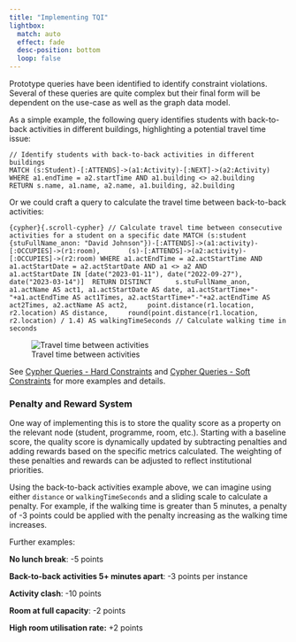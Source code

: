 ```yaml
---
title: "Implementing TQI"
lightbox:
  match: auto
  effect: fade
  desc-position: bottom
  loop: false
---
```


Prototype queries have been identified to identify constraint violations.  Several of these queries are quite complex but their final form will be dependent on the use-case as well as the graph data model.  

As a simple example, the following query identifies students with back-to-back activities in different buildings, highlighting a potential travel time issue:

```cypher
// Identify students with back-to-back activities in different buildings
MATCH (s:Student)-[:ATTENDS]->(a1:Activity)-[:NEXT]->(a2:Activity)
WHERE a1.endTime = a2.startTime AND a1.building <> a2.building
RETURN s.name, a1.name, a2.name, a1.building, a2.building
```

Or we could craft a query to calculate the travel time between back-to-back activities:

```{cypher}{.scroll-cypher}
// Calculate travel time between consecutive activities for a student on a specific date
MATCH (s:student {stuFullName_anon: "David Johnson"})-[:ATTENDS]->(a1:activity)-[:OCCUPIES]->(r1:room),
      (s)-[:ATTENDS]->(a2:activity)-[:OCCUPIES]->(r2:room)
WHERE a1.actEndTime = a2.actStartTime AND a1.actStartDate = a2.actStartDate AND a1 <> a2 AND
      a1.actStartDate IN [date("2023-01-11"), date("2022-09-27"), date("2023-03-14")] 
RETURN DISTINCT 
    s.stuFullName_anon, 
    a1.actName AS act1, a1.actStartDate AS date, a1.actStartTime+"-"+a1.actEndTime AS act1Times, a2.actStartTime+"-"+a2.actEndTime AS act2Times, a2.actName AS act2,
    point.distance(r1.location, r2.location) AS distance,
    round(point.distance(r1.location, r2.location) / 1.4) AS walkingTimeSeconds // Calculate walking time in seconds
```

![Travel time between activities](./images/cypher-b2b-travel.png)

See  [Cypher Queries - Hard Constraints](appendix-cypher5.qmd) and [Cypher Queries - Soft Constraints](appendix-cypher6.qmd) for more examples and details.


### Penalty and Reward System

One way of implementing this is to store the quality score as a property on the relevant node (student, programme, room, etc.).  Starting with a baseline score, the quality score is dynamically updated by subtracting penalties and adding rewards based on the specific metrics calculated. The weighting of these penalties and rewards can be adjusted to reflect institutional priorities. 

Using the back-to-back activities example above, we can imagine using either `distance` or `walkingTimeSeconds` and a sliding scale to calculate a penalty.  For example, if the walking time is greater than 5 minutes, a penalty of -3 points could be applied with the penalty increasing as the walking time increases.

Further examples: 

**No lunch break**: -5 points

**Back-to-back activities 5+ minutes apart**: -3 points per instance

**Activity clash**: -10 points

**Room at full capacity**: -2 points

**High room utilisation rate:** +2 points

